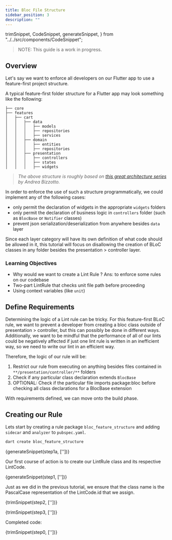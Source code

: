 ```yaml
---
title: Bloc File Structure
sidebar_position: 3
description: ""
---
```


  trimSnippet,
  CodeSnippet,
  generateSnippet,
} from "../../src/components/CodeSnippet";

> NOTE: This guide is a work in progress.

## Overview

Let's say we want to enforce all developers on our Flutter app to use a feature-first project structure.

A typical feature-first folder structure for a Flutter app may look something like the following:

```
├── core
├── features
│   ├── cart
│   │   ├── data
│   │   │   ├── models
│   │   │   ├── repositories
│   │   │   ├── services
│   │   ├── domain
│   │   │   ├── entities
│   │   │   ├── repositories
│   │   ├── presentation
│   │   │   ├── controllers
│   │   │   ├── states
│   │   │   ├── widgets
```
> *The above structure is roughly based on [this great architecture series](https://codewithandrea.com/articles/flutter-app-architecture-riverpod-introduction/)
> by Andrea Bizzotto.*

In order to enforce the use of such a structure programmatically, we could implement any of the following cases:

- only permit the declaration of widgets in the appropriate `widgets` folders
- only permit the declaration of business logic in `controllers` folder (such as `BlocBase` or `Notifier` classes)
- prevent json serialization/deserialization from anywhere besides `data` layer

Since each layer category will have its own definition of what code should be allowed in it,
this tutorial will focus on disallowing the creation of BLoC classes in any folder besides
the presentation > controller layer.

### Learning Objectives

- Why would we want to create a Lint Rule ? Ans: to enforce some rules on our codebase
- Two-part LintRule that checks unit file path before proceeding 
- Using context variables (like ```unit```)


## Define Requirements

Determining the logic of a Lint rule can be tricky. For this feature-first BLoC rule, we want to prevent a developer from
creating a bloc class outside of presentation > controller, but this can possibly be done in different ways.
Additionally, we want to be mindful that the performance of all of our lints could be negatively affected if
just one lint rule is written in an inefficient way, so we need to write our lint in an efficient way.

Therefore, the logic of our rule will be:

1. Restrict our rule from executing on anything besides files contained in `**/presentation/controller/**` folders
2. Check if any particular class declaration extends `BlocBase`
3. OPTIONAL: Check if the particular file imports package:bloc before checking all class declarations for a BlocBase extension

With requirements defined, we can move onto the build phase.

## Creating our Rule

Lets start by creating a rule package `bloc_feature_structure` and adding `sidecar`
and `analyzer` to `pubspec.yaml`.


```bash
dart create bloc_feature_structure
```

<CodeBlock title="pubspec.yaml" language="dart">{generateSnippet(step1a, [''])}</CodeBlock>

Our first course of action is to create our LintRule class and its respective LintCode.


<CodeBlock title="lib/src/bloc_outside_controller_layer.dart" language="dart">{generateSnippet(step1, [''])}</CodeBlock>

Just as we did in the previous tutorial, we ensure that the class name is the PascalCase representation of the LintCode.id
that we assign.
<!--
From here we can build out the first of our requirements: to only analyze files outside of the application folder.
If you remember back to our feature-first project structure,
-->
<CodeBlock language="dart">{trimSnippet(step2, [''])}</CodeBlock>


<CodeBlock language="dart">{trimSnippet(step3, [''])}</CodeBlock>

Completed code:

<CodeBlock language="dart">{trimSnippet(step0, [''])}</CodeBlock>

<!--

## Notes

- Mention packages that try to solve folder structure (but dont do so)
- Include steps to set up `sidecar_lints` to assist with rule creation
- Mention future benchmarking objective to help optimize rules

-->